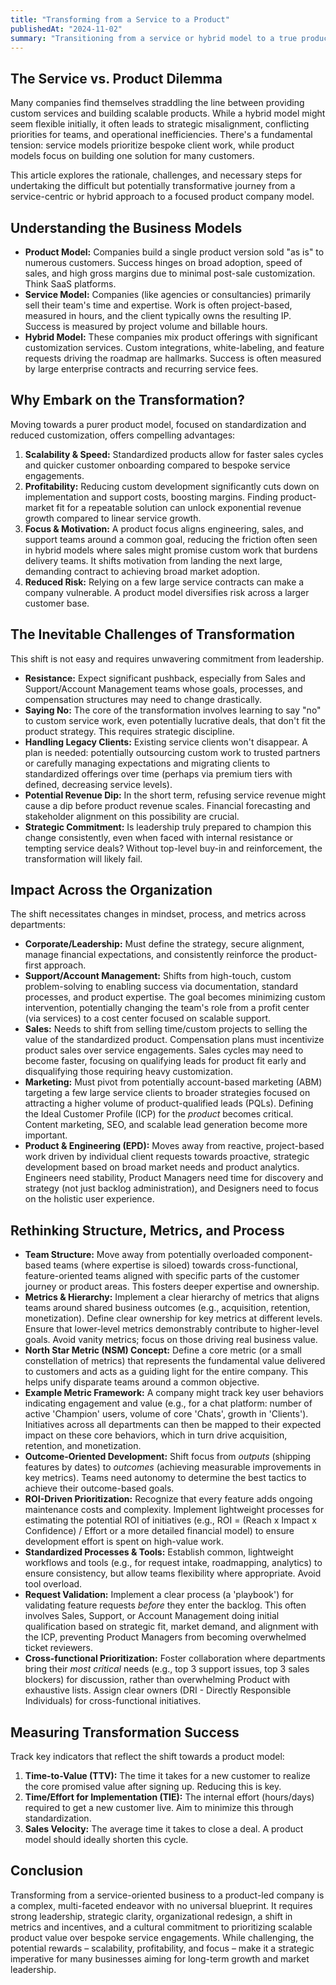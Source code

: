 ```yaml
---
title: "Transforming from a Service to a Product"
publishedAt: "2024-11-02"
summary: "Transitioning from a service or hybrid model to a true product company is fraught with challenges but offers significant rewards. Explore the strategic choices, organizational impacts, metric shifts, and cultural changes required for success."
---
```


## The Service vs. Product Dilemma

Many companies find themselves straddling the line between providing custom services and building scalable products. While a hybrid model might seem flexible initially, it often leads to strategic misalignment, conflicting priorities for teams, and operational inefficiencies. There's a fundamental tension: service models prioritize bespoke client work, while product models focus on building one solution for many customers.

This article explores the rationale, challenges, and necessary steps for undertaking the difficult but potentially transformative journey from a service-centric or hybrid approach to a focused product company model.

## Understanding the Business Models

- **Product Model:** Companies build a single product version sold "as is" to numerous customers. Success hinges on broad adoption, speed of sales, and high gross margins due to minimal post-sale customization. Think SaaS platforms.
- **Service Model:** Companies (like agencies or consultancies) primarily sell their team's time and expertise. Work is often project-based, measured in hours, and the client typically owns the resulting IP. Success is measured by project volume and billable hours.
- **Hybrid Model:** These companies mix product offerings with significant customization services. Custom integrations, white-labeling, and feature requests driving the roadmap are hallmarks. Success is often measured by large enterprise contracts and recurring service fees.

## Why Embark on the Transformation?

Moving towards a purer product model, focused on standardization and reduced customization, offers compelling advantages:

1.  **Scalability & Speed:** Standardized products allow for faster sales cycles and quicker customer onboarding compared to bespoke service engagements.
2.  **Profitability:** Reducing custom development significantly cuts down on implementation and support costs, boosting margins. Finding product-market fit for a repeatable solution can unlock exponential revenue growth compared to linear service growth.
3.  **Focus & Motivation:** A product focus aligns engineering, sales, and support teams around a common goal, reducing the friction often seen in hybrid models where sales might promise custom work that burdens delivery teams. It shifts motivation from landing the next large, demanding contract to achieving broad market adoption.
4.  **Reduced Risk:** Relying on a few large service contracts can make a company vulnerable. A product model diversifies risk across a larger customer base.

## The Inevitable Challenges of Transformation

This shift is not easy and requires unwavering commitment from leadership.

- **Resistance:** Expect significant pushback, especially from Sales and Support/Account Management teams whose goals, processes, and compensation structures may need to change drastically.
- **Saying No:** The core of the transformation involves learning to say "no" to custom service work, even potentially lucrative deals, that don't fit the product strategy. This requires strategic discipline.
- **Handling Legacy Clients:** Existing service clients won't disappear. A plan is needed: potentially outsourcing custom work to trusted partners or carefully managing expectations and migrating clients to standardized offerings over time (perhaps via premium tiers with defined, decreasing service levels).
- **Potential Revenue Dip:** In the short term, refusing service revenue might cause a dip before product revenue scales. Financial forecasting and stakeholder alignment on this possibility are crucial.
- **Strategic Commitment:** Is leadership truly prepared to champion this change consistently, even when faced with internal resistance or tempting service deals? Without top-level buy-in and reinforcement, the transformation will likely fail.

## Impact Across the Organization

The shift necessitates changes in mindset, process, and metrics across departments:

- **Corporate/Leadership:** Must define the strategy, secure alignment, manage financial expectations, and consistently reinforce the product-first approach.
- **Support/Account Management:** Shifts from high-touch, custom problem-solving to enabling success via documentation, standard processes, and product expertise. The goal becomes minimizing custom intervention, potentially changing the team's role from a profit center (via services) to a cost center focused on scalable support.
- **Sales:** Needs to shift from selling time/custom projects to selling the value of the standardized product. Compensation plans must incentivize product sales over service engagements. Sales cycles may need to become faster, focusing on qualifying leads for product fit early and disqualifying those requiring heavy customization.
- **Marketing:** Must pivot from potentially account-based marketing (ABM) targeting a few large service clients to broader strategies focused on attracting a higher volume of product-qualified leads (PQLs). Defining the Ideal Customer Profile (ICP) for the _product_ becomes critical. Content marketing, SEO, and scalable lead generation become more important.
- **Product & Engineering (EPD):** Moves away from reactive, project-based work driven by individual client requests towards proactive, strategic development based on broad market needs and product analytics. Engineers need stability, Product Managers need time for discovery and strategy (not just backlog administration), and Designers need to focus on the holistic user experience.

## Rethinking Structure, Metrics, and Process

- **Team Structure:** Move away from potentially overloaded component-based teams (where expertise is siloed) towards cross-functional, feature-oriented teams aligned with specific parts of the customer journey or product areas. This fosters deeper expertise and ownership.
- **Metrics & Hierarchy:** Implement a clear hierarchy of metrics that aligns teams around shared business outcomes (e.g., acquisition, retention, monetization). Define clear ownership for key metrics at different levels. Ensure that lower-level metrics demonstrably contribute to higher-level goals. Avoid vanity metrics; focus on those driving real business value.
- **North Star Metric (NSM) Concept:** Define a core metric (or a small constellation of metrics) that represents the fundamental value delivered to customers and acts as a guiding light for the entire company. This helps unify disparate teams around a common objective.
- **Example Metric Framework:** A company might track key user behaviors indicating engagement and value (e.g., for a chat platform: number of active 'Champion' users, volume of core 'Chats', growth in 'Clients'). Initiatives across all departments can then be mapped to their expected impact on these core behaviors, which in turn drive acquisition, retention, and monetization.
- **Outcome-Oriented Development:** Shift focus from _outputs_ (shipping features by dates) to _outcomes_ (achieving measurable improvements in key metrics). Teams need autonomy to determine the best tactics to achieve their outcome-based goals.
- **ROI-Driven Prioritization:** Recognize that every feature adds ongoing maintenance costs and complexity. Implement lightweight processes for estimating the potential ROI of initiatives (e.g., ROI = (Reach x Impact x Confidence) / Effort or a more detailed financial model) to ensure development effort is spent on high-value work.
- **Standardized Processes & Tools:** Establish common, lightweight workflows and tools (e.g., for request intake, roadmapping, analytics) to ensure consistency, but allow teams flexibility where appropriate. Avoid tool overload.
- **Request Validation:** Implement a clear process (a 'playbook') for validating feature requests _before_ they enter the backlog. This often involves Sales, Support, or Account Management doing initial qualification based on strategic fit, market demand, and alignment with the ICP, preventing Product Managers from becoming overwhelmed ticket reviewers.
- **Cross-functional Prioritization:** Foster collaboration where departments bring their _most critical_ needs (e.g., top 3 support issues, top 3 sales blockers) for discussion, rather than overwhelming Product with exhaustive lists. Assign clear owners (DRI - Directly Responsible Individuals) for cross-functional initiatives.

## Measuring Transformation Success

Track key indicators that reflect the shift towards a product model:

1.  **Time-to-Value (TTV):** The time it takes for a new customer to realize the core promised value after signing up. Reducing this is key.
2.  **Time/Effort for Implementation (TIE):** The internal effort (hours/days) required to get a new customer live. Aim to minimize this through standardization.
3.  **Sales Velocity:** The average time it takes to close a deal. A product model should ideally shorten this cycle.

## Conclusion

Transforming from a service-oriented business to a product-led company is a complex, multi-faceted endeavor with no universal blueprint. It requires strong leadership, strategic clarity, organizational redesign, a shift in metrics and incentives, and a cultural commitment to prioritizing scalable product value over bespoke service engagements. While challenging, the potential rewards – scalability, profitability, and focus – make it a strategic imperative for many businesses aiming for long-term growth and market leadership.
